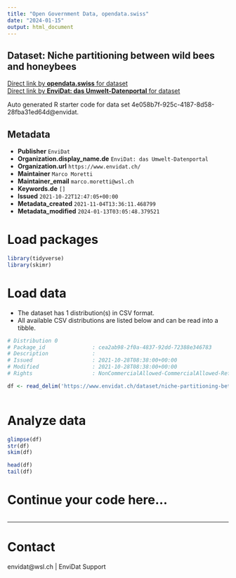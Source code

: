 ```yaml
---
title: "Open Government Data, opendata.swiss"
date: "2024-01-15"
output: html_document
---
```


## Dataset: Niche partitioning between wild bees and honeybees



[Direct link by **opendata.swiss** for dataset](https://opendata.swiss/de/dataset/niche-partitioning-between-wild-bees-and-honeybees)<br>
[Direct link by **EnviDat: das Umwelt-Datenportal** for dataset](https://www.envidat.ch/#/metadata/niche-partitioning-between-wild-bees-and-honeybees)

Auto generated R starter code for data set 4e058b7f-925c-4187-8d58-28fba31ed64d@envidat.

## Metadata

- **Publisher** `EnviDat`
- **Organization.display_name.de** `EnviDat: das Umwelt-Datenportal`
- **Organization.url** `https://www.envidat.ch/`
- **Maintainer** `Marco Moretti`
- **Maintainer_email** `marco.moretti@wsl.ch`
- **Keywords.de** `[]`
- **Issued** `2021-10-22T12:47:05+00:00`
- **Metadata_created** `2021-11-04T13:36:11.468799`
- **Metadata_modified** `2024-01-13T03:05:48.379521`


# Load packages

```r

library(tidyverse)
library(skimr)

```

# Load data

-   The dataset has 1 distribution(s) in CSV format.
-   All available CSV distributions are listed below and can be read into a tibble.

```r

# Distribution 0
# Package_id               : cea2ab98-2f0a-4837-92dd-72388e346783
# Description              : 
# Issued                   : 2021-10-28T08:38:00+00:00
# Modified                 : 2021-10-28T08:38:00+00:00
# Rights                   : NonCommercialAllowed-CommercialAllowed-ReferenceNotRequired

df <- read_delim('https://www.envidat.ch/dataset/niche-partitioning-between-wild-bees-and-honeybees/resource/63ee6a25-0fef-4f42-95de-e835d7fb0c94')



```

# Analyze data

```r

glimpse(df)
str(df)
skim(df)

head(df)
tail(df)

```

# Continue your code here...

```r

```

------------------------------------------------------------------------

# Contact

envidat@wsl.ch | EnviDat Support
